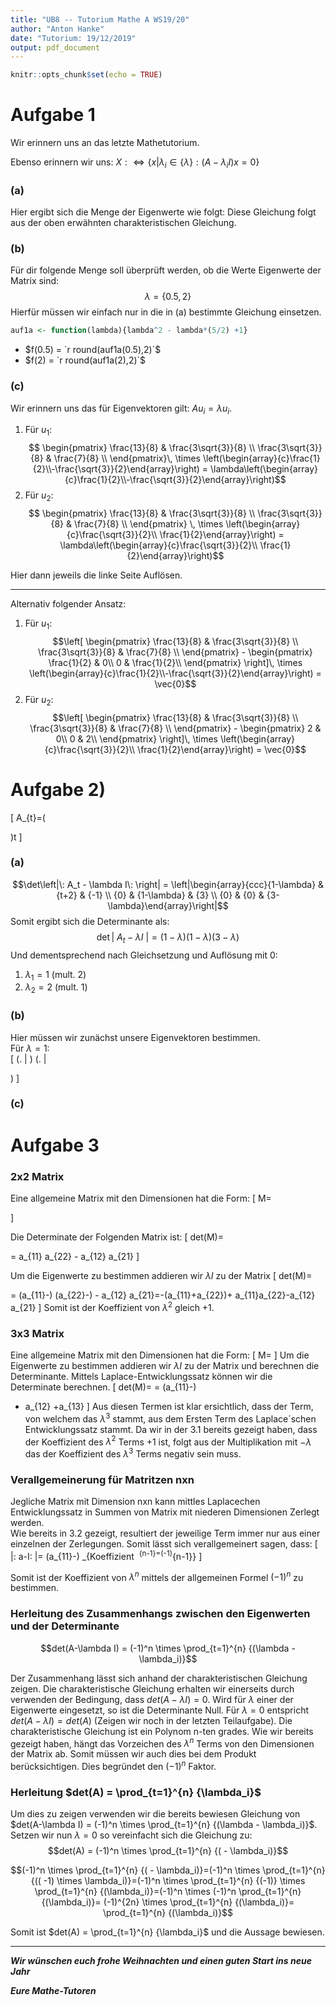 ```yaml
---
title: "UB8 -- Tutorium Mathe A WS19/20"
author: "Anton Hanke"
date: "Tutorium: 19/12/2019"
output: pdf_document
---
```


```r
knitr::opts_chunk$set(echo = TRUE)
```

# Aufgabe 1

Wir erinnern uns an das letzte Mathetutorium.
\begin{align*}
    A&=
    \begin{pmatrix}
    \alpha_{1} & \alpha_{2} \\
    \alpha_{3} & \alpha_{4}
    \end{pmatrix} \\
    \det & |A-\lambda I|=0 \\
    \Rightarrow&
    \left|
    \begin{array}{ll}
    \alpha_{1}-\lambda & \alpha_{2} \\
    \alpha_{3} & \alpha_{4}-\lambda\\
    \end{array}\right|=0\\
    \overset{\text{Lap. Entwicklungssatz}}{\longrightarrow}&
    \,\left\{
    \begin{array}{l}
    {(\alpha_1-\lambda)(\alpha_4 - \lambda)- \alpha_2 \alpha_{3}=0} \\ 
    {\lambda=\left\{\mu \in \mathbb{R}\, |\, \alpha_{1} \alpha_{4}+\lambda^{2}-\lambda\left(\alpha_{1}+\alpha_{4}\right)-\alpha_{2}, \alpha_{3}=0\right\}}
    \end{array}
    \right.
\end{align*}

Ebenso erinnern wir uns:
$X:\Leftrightarrow\left\{x | \lambda_{i} \in\{\lambda\}:(A-\lambda_i I) x=0\right\}$

### (a)
Hier ergibt sich die Menge der Eigenwerte wie folgt:
\begin{align*}
    \det\left|\:
        \begin{pmatrix}
            \frac{13}{8} & \frac{3\sqrt{3}}{8} \\
            \frac{3\sqrt{3}}{8} & \frac{7}{8} \\
        \end{pmatrix} - 
        \begin{pmatrix}
            \lambda & 0\\
            0 & \lambda\\
        \end{pmatrix}
    \: \right|\, \overset{!}{=}\,\,&\,
    \left\{
    \begin{array}{l}
    {\left(\frac{13}{8}-\lambda\right)
    \left(\frac{7}{8} - \lambda\right) - 
    \left( \frac{3\sqrt{3}}{8} \right)^{2}=0} \\
    {\lambda=\left\{\lambda \in \mathbb{R}\, \left|\,
    \lambda^{2}-\frac{5}{2}\cdot\lambda + 
    \underbrace{\frac{13\cdot 7}{8^2} - \left( \frac{3\sqrt{3}}{8} \right)^{2}}_{=1}=0\right\}\right.}
    \end{array}
    \right.\\
\end{align*}
Diese Gleichung folgt aus der oben erwähnten charakteristischen Gleichung.

### (b)
Für dir folgende Menge soll überprüft werden, ob die Werte Eigenwerte der Matrix sind:
$$\lambda = \left\{ 0.5, 2 \right\}$$
Hierfür müssen wir einfach nur in die in (a) bestimmte Gleichung einsetzen.
```r
auf1a <- function(lambda){lambda^2 - lambda*(5/2) +1}
```

- $f(0.5) = `r round(auf1a(0.5),2)`$
- $f(2) = `r round(auf1a(2),2)`$

### (c)
Wir erinnern uns das für Eigenvektoren gilt: $Au_i = \lambda u_i$.

1) Für $u_1$:  
   $$
   \begin{pmatrix}
        \frac{13}{8} & \frac{3\sqrt{3}}{8} \\
        \frac{3\sqrt{3}}{8} & \frac{7}{8} \\
   \end{pmatrix}\, \times \left(\begin{array}{c}\frac{1}{2}\\-\frac{\sqrt{3}}{2}\end{array}\right) = \lambda\left(\begin{array}{c}\frac{1}{2}\\-\frac{\sqrt{3}}{2}\end{array}\right)$$
2) Für $u_2$:  
   $$
   \begin{pmatrix}
        \frac{13}{8} & \frac{3\sqrt{3}}{8} \\
        \frac{3\sqrt{3}}{8} & \frac{7}{8} \\
   \end{pmatrix}
   \, \times \left(\begin{array}{c}\frac{\sqrt{3}}{2}\\ \frac{1}{2}\end{array}\right) = 
   \lambda\left(\begin{array}{c}\frac{\sqrt{3}}{2}\\ \frac{1}{2}\end{array}\right)$$

Hier dann jeweils die linke Seite Auflösen.

------------------------------------

Alternativ folgender Ansatz:

1) Für $u_1$:
   $$\left[
   \begin{pmatrix}
        \frac{13}{8} & \frac{3\sqrt{3}}{8} \\
        \frac{3\sqrt{3}}{8} & \frac{7}{8} \\
   \end{pmatrix} -
   \begin{pmatrix}
        \frac{1}{2} & 0\\
        0 & \frac{1}{2}\\
   \end{pmatrix}
   \right]\, \times \left(\begin{array}{c}\frac{1}{2}\\-\frac{\sqrt{3}}{2}\end{array}\right) = \vec{0}$$
2) Für $u_2$:
   $$\left[
   \begin{pmatrix}
        \frac{13}{8} & \frac{3\sqrt{3}}{8} \\
        \frac{3\sqrt{3}}{8} & \frac{7}{8} \\
   \end{pmatrix} -
   \begin{pmatrix}
        2 & 0\\
        0 & 2\\
   \end{pmatrix}
   \right]\, \times \left(\begin{array}{c}\frac{\sqrt{3}}{2}\\ \frac{1}{2}\end{array}\right) = \vec{0}$$


# Aufgabe 2)
\[
A_{t}=\left(\begin{array}{ccc}{1} & {t+2} & {-1} \\ {0} & {1} & {3} \\ {0} & {0} & {3}\end{array}\right)\quad t \in \mathbb{R}
\]

### (a)
$$\det\left|\: A_t - \lambda I\: \right| = \left|\begin{array}{ccc}{1-\lambda} & {t+2} & {-1} \\ {0} & {1-\lambda} & {3} \\ {0} & {0} & {3-\lambda}\end{array}\right|$$
Somit ergibt sich die Determinante als:
$$\det\left|\: A_t - \lambda I\: \right| = (1-\lambda)(1-\lambda)(3-\lambda)$$
Und dementsprechend nach Gleichsetzung und Auflösung mit 0:

1) $\lambda_1 = 1$ (mult. 2)
2) $\lambda_2 = 2$ (mult. 1)

### (b)
Hier müssen wir zunächst unsere Eigenvektoren bestimmen.  
Für $\lambda =1$:  
\[
\left(\left.
\begin{matrix}
    0   &   t+2 &   -1\\
    0   &   0   &   3 \\
    0   &   0   &   2 \\
\end{matrix}\right|
\begin{array}{c}0\\0\\0\end{array}
\right) \overset{3- \frac{2}{3} 2}{\longrightarrow} \left(\left.
\begin{matrix}
    0   &   \fbox{t+2} &   -1\\
    0   &   0   &   \fbox{3} \\
    0   &   0   &   0 \\
\end{matrix}\right|
\begin{array}{c}0\\0\\0\end{array}
\right)
\]

### (c)

# Aufgabe 3

### 2x2 Matrix
Eine allgemeine Matrix mit den Dimensionen hat die Form:
\[
M=
\begin{pmatrix}
    a_{11} & a_{12}\\
    a_{21} & a_{22}\\
\end{pmatrix}
\]

Die Determinate der Folgenden Matrix ist:
\[
det(M)= \begin{vmatrix}
    a_{11} & a_{12} \\
    a_{21} & a_{22} \\
\end{vmatrix} = a_{11} \times a_{22} - a_{12} \times a_{21}
\]

Um die Eigenwerte zu bestimmen addieren wir $\lambda I$ zu der Matrix
\[
det(M)= \begin{vmatrix}
    a_{11}-\lambda & a_{12} \\
    a_{21} & a_{22}-\lambda \\
\end{vmatrix} = (a_{11}-\lambda) \times (a_{22}-\lambda) - a_{12} \times a_{21}=\mathbf{\color{red}{\lambda^2}}-(a_{11}+a_{22})\times \lambda + a_{11}\times a_{22}-a_{12} \times a_{21}
\]
Somit ist der Koeffizient von $\lambda ^2$ gleich $+1$.

### 3x3 Matrix

Eine allgemeine Matrix mit den Dimensionen hat die Form:
\[
M=
\begin{pmatrix}
    a_{11} & a_{12} & a_{13} \\
    a_{21} & a_{22} & a_{23} \\
    a_{31} & a_{32} & a_{33} \\
\end{pmatrix}
\]
Um die Eigenwerte zu bestimmen addieren wir $\lambda I$ zu der Matrix und berechnen die Determinante.
Mittels Laplace-Entwicklungssatz können wir die Determinate berechnen.
\[
det(M)= \begin{vmatrix}
    a_{11}-\lambda & a_{12} & a_{13}  \\
    a_{21} & a_{22}-\lambda & a_{23} \\
    a_{31} & a_{32} & a_{33}-\lambda \\
\end{vmatrix}
= (a_{11}-\lambda) \times
\begin{vmatrix}
    a_{22}-\lambda & a_{23} \\
    a_{32} & a_{33}-\lambda \\
\end{vmatrix}
+ a_{12} \times
\begin{vmatrix}
    a_{21} & a_{23} \\
    a_{31} & a_{33}-\lambda \\
\end{vmatrix}
+a_{13} \times
\begin{vmatrix}
    a_{21} & a_{22}-\lambda  \\
    a_{31} & a_{32}\\
\end{vmatrix}
\]
Aus diesen Termen ist klar ersichtlich, dass der Term, von welchem das $\lambda ^3$ stammt, aus dem Ersten Term des Laplace´schen Entwicklungssatz stammt. Da wir in der 3.1 bereits gezeigt haben, dass der Koeffizient des $\lambda ^2$ Terms +1 ist, folgt aus der Multiplikation mit $-\lambda$ das der Koeffizient des $\lambda ^3$ Terms negativ sein muss.

### Verallgemeinerung für Matritzen nxn
Jegliche Matrix mit Dimension nxn kann mittles Laplacechen
Entwicklungssatz in Summen von Matrix mit niederen
Dimensionen Zerlegt werden.  
Wie bereits in 3.2 gezeigt, resultiert der jeweilige Term immer nur aus
einer einzelnen der Zerlegungen.
Somit lässt sich verallgemeinert sagen, dass:
\[
\det\left|\: a-\lambda I\: \right|= (a_{11}-\lambda) \times
\underbrace{
\begin{vmatrix}
    a_{2,2}-\lambda & \cdots & a_{2,n} \\
    \vdots  & \ddots & \vdots  \\
    a_{n,2} & \cdots & a_{m,n}-\lambda \\
\end{vmatrix}}_{Koeffizient \ \lambda^{n-1}=(-1)^{n-1}}
\mathbf{+\dots}
\]

Somit ist der Koeffizient von $\lambda ^n$ mittels der allgemeinen Formel $(-1)^n$ zu bestimmen.

### Herleitung des Zusammenhangs zwischen den Eigenwerten und der Determinante

$$det(A-\lambda I) = (-1)^n \times \prod_{t=1}^{n} {(\lambda - \lambda_i)}$$

Der Zusammenhang lässt sich anhand der charakteristischen Gleichung zeigen. Die charakteristische Gleichung erhalten wir einerseits durch verwenden der Bedingung, dass $det(A-\lambda I) = 0$. Wird für $\lambda$ einer der Eigenwerte eingesetzt, so ist die Determinante Null. Für $\lambda = 0$ entspricht $det(A-\lambda I) = det(A)$ (Zeigen wir noch in der letzten Teilaufgabe). Die charakteristische Gleichung ist ein Polynom n-ten grades. Wie wir bereits gezeigt haben, hängt das Vorzeichen des $\lambda ^n$ Terms von den Dimensionen der Matrix ab. Somit müssen wir auch dies bei dem Produkt berücksichtigen. Dies begründet den $(-1)^n$ Faktor.

### Herleitung $det(A) = \prod_{t=1}^{n} {\lambda_i}$

Um dies zu zeigen verwenden wir die bereits bewiesen Gleichung von $det(A-\lambda I) = (-1)^n \times \prod_{t=1}^{n} {(\lambda - \lambda_i)}$. Setzen wir nun $\lambda =0$ so vereinfacht sich die Gleichung zu:
$$det(A) = (-1)^n \times \prod_{t=1}^{n} {( - \lambda_i)}$$

$$(-1)^n \times \prod_{t=1}^{n} {( - \lambda_i)}=(-1)^n \times \prod_{t=1}^{n} {(( -1) \times \lambda_i)}=(-1)^n \times \prod_{t=1}^{n} {(-1)} \times \prod_{t=1}^{n} {(\lambda_i)}=(-1)^n \times (-1)^n \prod_{t=1}^{n} {(\lambda_i)}= (-1)^{2n} \times \prod_{t=1}^{n} {(\lambda_i)}= \prod_{t=1}^{n} {(\lambda_i)}$$

Somit ist $det(A) = \prod_{t=1}^{n} {\lambda_i}$ und die Aussage bewiesen.

------------------------------------------------

_**Wir wünschen euch frohe Weihnachten und einen guten Start ins neue Jahr**_

_**Eure Mathe-Tutoren**_



